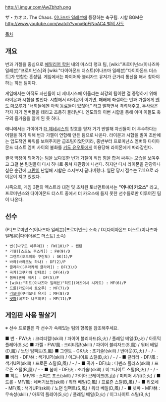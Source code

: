 http://i.imgur.com/AwZbhzh.png

ザ・カオス. The Chaos. [[이나즈마 일레븐]]에 등장하는 축구팀. 시합 BGM은 [[http://www.youtube.com/watch?v=nx6pFjNoAC4 별의 사도]]

[[목차]]

== 개요 ==

번과 가젤을 중심으로 [[에일리어 학원]] 내의 마스터 랭크 팀, [wiki:"프로미넌스(이나즈마 일레븐)"프로미넌스]와 [wiki:"다이아몬드 더스트(이나즈마 일레븐)"다이아몬드 더스트]가 연합한 혼성팀. 게임에서는 파이어와 블리자드 유저가 근거리 통신을 해서 찾아야 하는 히든 팀이다.

게임에서는 아직도 자신들이 더 제네시스에 어울리는 최강의 팀이란 걸 증명하기 위해 라이몬과 시합을 벌인다. 시합에서 라이몬이 이기면, 패배에 좌절하는 번과 가젤에게 [[엔도 마모루]]가 "너희들에겐 아직 동료들이 있잖아." 라고 말하면서 격려해주고, 두사람은 각자 자기 멤버들을 데리고 조용히 물러난다. 엔도와의 이번 시합을 통해 아마 이들도 축구의 즐거움을 알게 된 듯 하다.

애니에서는 가이아가 [[더 제네시스]]의 칭호를 얻자 거기 반발해 자신들이 더 우수하다는 어필을 하기 위해 번과 가젤이 연합해 만든 팀으로 나온다. 라이몬과 시합을 벌여 초반에는 압도적인 파워를 보여주지만 급조팀이었던지라, 중반부터 프로미넌스 멤버와 다이아몬드 더스트 멤버 사이의 불화를 [[키도 유우토]]에게 이용당해 라이몬에게 따라잡힌다. 

결국 막장이 되어가는 팀을 보다못한 번과 가젤이 직접 힘을 합쳐 싸우는 모습을 보여주고 그걸 본 팀원들이 다시 하나로 뭉쳐 재관광에 나선다. 하지만 다시 라이몬을 관광하나 싶은 순간에 [[키야마 히로토|그란]]이 난입해 시합은 흐지부지 끝나버렸다. 일단 당시 점수는 7:11으로 라이몬이 지고 있었다.

사족으로, 게임 3편의 엑스트라 대전 및 초차원 토너먼트에서는 '''"어나더 카오스"''' 라고, 프로미넌스와 다이아몬드 더스트 중에서 더 카오스에 들지 못한 선수들로만 이루어진 팀이 나온다.

== 선수 ==
(P:[프로미넌스(이나즈마 일레븐)|프로미넌스] 소속 / D:[다이아몬드 더스트(이나즈마 일레븐)|다이아몬드 더스트] 소속)
 * 번([나구모 하루야]) : FW(10)/P - 캡틴
 * 가젤([스즈노 후스케]) : FW(9)/D
 * 그렌트(오오이와 쿠란도) : GK(1)/P
 * 바라(바라조노 하나) : DF(2)/P
 * 클라라([쿠라카케 클라라]) : DF(3)/D
 * 곡카(고쿠카와 칸타로) : DF(4)/D
 * 봄버(혼바 게키) : DF(5)/P
 * [wiki:"히트(이나즈마 일레븐)"히트](아츠이시 시게토) : MF(6)/P
 * 드롤(카도미치 토오루) : MF(7)/D
 * [[리오네]](쿠리오네 유키) : MF(8)/D
 * [[넷파]](네츠하 나츠히코) : MF(11)/P

== 게임판 사용 필살기 ==
※ 선수 프로필은 각 선수가 속해있는 팀의 항목을 참조해주세요.

■ 번 - FW/火 : 크리티컬!(skill) / 파이어 블리자드(S,火) / 플레임 베일(D,火) / 아토믹 플레어(S,火)
■ 가젤 - FW/風 : 크리티컬!(skill) / 파이어 블리자드(S,風) / 워터 베일(D,風) / 노던 임팩트(S,風)
■ 그렌트 - GK/火 : 초기술!(skill) / 번아웃(C,火) / - / -
■ 바라 - DF/林 : 색기UP!(skill) / 이그나이트 스틸(B,火) / - / -
■ 클라라 - DF/風 : 색기UP!(skill) / 프로즌 스틸(B,風) / - / -
■ 곡카 - DF/山 : 디펜스 플러스(skill) / 프로즌 스틸(B,風) / - -
■ 봄버 - DF/火 : 초기술!(skill) / 이그나이트 스틸(B,火) / - / -
■ 히트 - MF/林 : 스피드 포스(skill) / 가이아 브레이크(S,山) / 미티어 샤워(D,火) /  
■ 드롤 - MF/風 : 네버기브업(skill) / 워터 베일(D,風) / 프로즌 스틸(B,風) / -
■ 리오네 - MF/風 : 색기UP!(skill) / 노던 임팩트(S,風) / 워터 베일(D,風) / -
■ 넷파 - MF/林 : 무속성(skill) / 아토믹 플레어(S,火) / 플레임 베일(D,火) / 이그나이트 스틸(B,火)
